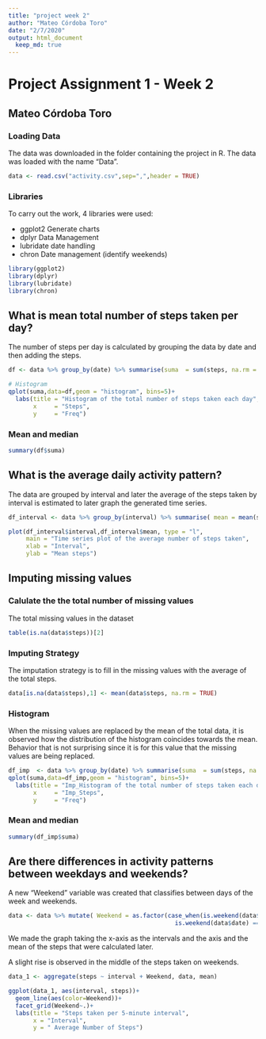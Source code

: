 ```yaml
---
title: "project week 2"
author: "Mateo Córdoba Toro"
date: "2/7/2020"
output: html_document
  keep_md: true
---
```


Project Assignment 1 - Week 2
================================

## Mateo Córdoba Toro 

### Loading Data 

The data was downloaded in the folder containing the project in R. The data was loaded with the name "Data".

```r
data <- read.csv("activity.csv",sep=",",header = TRUE)
```

### Libraries

To carry out the work, 4 libraries were used:

- ggplot2 Generate charts
- dplyr Data Management
- lubridate date handling
- chron Date management (identify weekends)

```r
library(ggplot2)
library(dplyr)
library(lubridate)
library(chron)
```


## What is mean total number of steps taken per day?

The number of steps per day is calculated by grouping the data by date and then adding the steps.

```r
df <- data %>% group_by(date) %>% summarise(suma  = sum(steps, na.rm = TRUE))

# Histogram 
qplot(suma,data=df,geom = "histogram", bins=5)+
  labs(title = "Histogram of the total number of steps taken each day",
       x     = "Steps",
       y     = "Freq")
```


### Mean and median

```r
summary(df$suma)
```


## What is the average daily activity pattern?

The data are grouped by interval and later the average of the steps taken by interval is estimated to later graph the generated time series.

```r

df_interval <- data %>% group_by(interval) %>% summarise( mean = mean(steps, na.rm = TRUE))

plot(df_interval$interval,df_interval$mean, type = "l",
     main = "Time series plot of the average number of steps taken", 
     xlab = "Interval", 
     ylab = "Mean steps")

```

## Imputing missing values

### Calulate the  the total number of missing values

The total missing values in the dataset 

```r

table(is.na(data$steps))[2]

```

### Imputing Strategy

The imputation strategy is to fill in the missing values with the average of the total steps.

```r
data[is.na(data$steps),1] <- mean(data$steps, na.rm = TRUE)

```

### Histogram 

When the missing values are replaced by the mean of the total data, it is observed how the distribution of the histogram coincides towards the mean. Behavior that is not surprising since it is for this value that the missing values are being replaced.

```r
df_imp  <- data %>% group_by(date) %>% summarise(suma  = sum(steps, na.rm = TRUE))
qplot(suma,data=df_imp,geom = "histogram", bins=5)+
  labs(title = "Imp_Histogram of the total number of steps taken each day",
       x     = "Imp_Steps",
       y     = "Freq")
```

### Mean and median 



```r
summary(df_imp$suma)
```

## Are there differences in activity patterns between weekdays and weekends?

A new "Weekend" variable was created that classifies between days of the week and weekends.

```r
data <- data %>% mutate( Weekend = as.factor(case_when(is.weekend(data$date) == FALSE ~ "WEEKDAY",
                                               is.weekend(data$date) == TRUE  ~ "WEEKEND")))

```

We made the graph taking the x-axis as the intervals and the axis and the mean of the steps that were calculated later.

A slight rise is observed in the middle of the steps taken on weekends.

```r
data_1 <- aggregate(steps ~ interval + Weekend, data, mean)

ggplot(data_1, aes(interval, steps))+
  geom_line(aes(color=Weekend))+
  facet_grid(Weekend~.)+
  labs(title = "Steps taken per 5-minute interval",
       x = "Interval",
       y = " Average Number of Steps")
```

